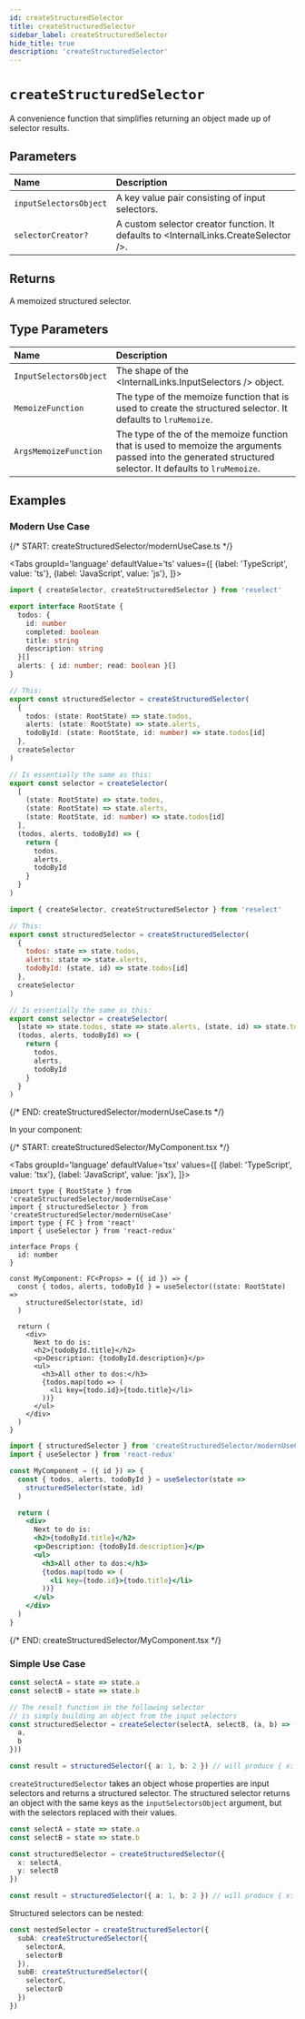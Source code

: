 ```yaml
---
id: createStructuredSelector
title: createStructuredSelector
sidebar_label: createStructuredSelector
hide_title: true
description: 'createStructuredSelector'
---
```



# `createStructuredSelector`

A convenience function that simplifies returning an object made up of selector results.

## Parameters

| Name                   | Description                                                                          |
| :--------------------- | :----------------------------------------------------------------------------------- |
| `inputSelectorsObject` | A key value pair consisting of input selectors.                                      |
| `selectorCreator?`     | A custom selector creator function. It defaults to <InternalLinks.CreateSelector />. |

## Returns

A memoized structured selector.

## Type Parameters

| Name                   | Description                                                                                                                                               |
| :--------------------- | :-------------------------------------------------------------------------------------------------------------------------------------------------------- |
| `InputSelectorsObject` | The shape of the <InternalLinks.InputSelectors /> object.                                                                                                 |
| `MemoizeFunction`      | The type of the memoize function that is used to create the structured selector. It defaults to `lruMemoize`.                                             |
| `ArgsMemoizeFunction`  | The type of the of the memoize function that is used to memoize the arguments passed into the generated structured selector. It defaults to `lruMemoize`. |

## Examples

### Modern Use Case

{/* START: createStructuredSelector/modernUseCase.ts */}

<Tabs
  groupId='language'
  defaultValue='ts'
  values={[
    {label: 'TypeScript', value: 'ts'},
    {label: 'JavaScript', value: 'js'},
  ]}>
  <TabItem value='ts'>

```ts title="createStructuredSelector/modernUseCase.ts"
import { createSelector, createStructuredSelector } from 'reselect'

export interface RootState {
  todos: {
    id: number
    completed: boolean
    title: string
    description: string
  }[]
  alerts: { id: number; read: boolean }[]
}

// This:
export const structuredSelector = createStructuredSelector(
  {
    todos: (state: RootState) => state.todos,
    alerts: (state: RootState) => state.alerts,
    todoById: (state: RootState, id: number) => state.todos[id]
  },
  createSelector
)

// Is essentially the same as this:
export const selector = createSelector(
  [
    (state: RootState) => state.todos,
    (state: RootState) => state.alerts,
    (state: RootState, id: number) => state.todos[id]
  ],
  (todos, alerts, todoById) => {
    return {
      todos,
      alerts,
      todoById
    }
  }
)
```

  </TabItem>
  <TabItem value='js'>

```js title="createStructuredSelector/modernUseCase.js"
import { createSelector, createStructuredSelector } from 'reselect'

// This:
export const structuredSelector = createStructuredSelector(
  {
    todos: state => state.todos,
    alerts: state => state.alerts,
    todoById: (state, id) => state.todos[id]
  },
  createSelector
)

// Is essentially the same as this:
export const selector = createSelector(
  [state => state.todos, state => state.alerts, (state, id) => state.todos[id]],
  (todos, alerts, todoById) => {
    return {
      todos,
      alerts,
      todoById
    }
  }
)
```

  </TabItem>
</Tabs>

{/* END: createStructuredSelector/modernUseCase.ts */}

In your component:

{/* START: createStructuredSelector/MyComponent.tsx */}

<Tabs
  groupId='language'
  defaultValue='tsx'
  values={[
    {label: 'TypeScript', value: 'tsx'},
    {label: 'JavaScript', value: 'jsx'},
  ]}>
  <TabItem value='tsx'>

```tsx title="createStructuredSelector/MyComponent.tsx"
import type { RootState } from 'createStructuredSelector/modernUseCase'
import { structuredSelector } from 'createStructuredSelector/modernUseCase'
import type { FC } from 'react'
import { useSelector } from 'react-redux'

interface Props {
  id: number
}

const MyComponent: FC<Props> = ({ id }) => {
  const { todos, alerts, todoById } = useSelector((state: RootState) =>
    structuredSelector(state, id)
  )

  return (
    <div>
      Next to do is:
      <h2>{todoById.title}</h2>
      <p>Description: {todoById.description}</p>
      <ul>
        <h3>All other to dos:</h3>
        {todos.map(todo => (
          <li key={todo.id}>{todo.title}</li>
        ))}
      </ul>
    </div>
  )
}
```

  </TabItem>
  <TabItem value='jsx'>

```jsx title="createStructuredSelector/MyComponent.jsx"
import { structuredSelector } from 'createStructuredSelector/modernUseCase'
import { useSelector } from 'react-redux'

const MyComponent = ({ id }) => {
  const { todos, alerts, todoById } = useSelector(state =>
    structuredSelector(state, id)
  )

  return (
    <div>
      Next to do is:
      <h2>{todoById.title}</h2>
      <p>Description: {todoById.description}</p>
      <ul>
        <h3>All other to dos:</h3>
        {todos.map(todo => (
          <li key={todo.id}>{todo.title}</li>
        ))}
      </ul>
    </div>
  )
}
```

  </TabItem>
</Tabs>

{/* END: createStructuredSelector/MyComponent.tsx */}

### Simple Use Case

```ts
const selectA = state => state.a
const selectB = state => state.b

// The result function in the following selector
// is simply building an object from the input selectors
const structuredSelector = createSelector(selectA, selectB, (a, b) => ({
  a,
  b
}))

const result = structuredSelector({ a: 1, b: 2 }) // will produce { x: 1, y: 2 }
```

`createStructuredSelector` takes an object whose properties are input selectors and returns a structured selector. The structured selector returns an object with the same keys as the `inputSelectorsObject` argument, but with the selectors replaced with their values.

```ts
const selectA = state => state.a
const selectB = state => state.b

const structuredSelector = createStructuredSelector({
  x: selectA,
  y: selectB
})

const result = structuredSelector({ a: 1, b: 2 }) // will produce { x: 1, y: 2 }
```

Structured selectors can be nested:

```ts
const nestedSelector = createStructuredSelector({
  subA: createStructuredSelector({
    selectorA,
    selectorB
  }),
  subB: createStructuredSelector({
    selectorC,
    selectorD
  })
})
```
